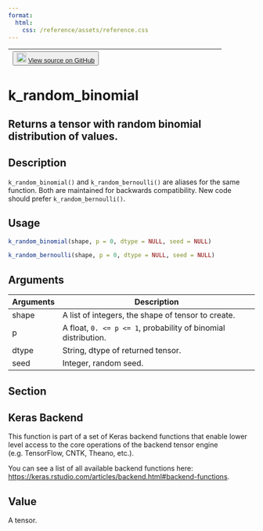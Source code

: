 ```yaml
---
format:
  html:
    css: /reference/assets/reference.css
---
```


| <button class="button"> ![](/reference/assets/GitHub-Mark-32px.png){width="20"} [View source on GitHub](https://github.com/rstudio/keras//blob/main/R/backend.R#L2096) </button> |
|:------------------------------:|:--------------------------------------:|

# k_random_binomial

## Returns a tensor with random binomial distribution of values.

## Description
`k_random_binomial()` and `k_random_bernoulli()` are aliases for the same function. Both are maintained for backwards compatibility. New code should prefer `k_random_bernoulli()`. 


## Usage
```r
k_random_binomial(shape, p = 0, dtype = NULL, seed = NULL) 

k_random_bernoulli(shape, p = 0, dtype = NULL, seed = NULL) 
```

## Arguments
|Arguments|Description|
|---|---|
| shape | A list of integers, the shape of tensor to create. |
| p | A float, `0. <= p <= 1`, probability of binomial distribution. |
| dtype | String, dtype of returned tensor. |
| seed | Integer, random seed. |


## Section

## Keras Backend

This function is part of a set of Keras backend functions that enable lower level access to the core operations of the backend tensor engine (e.g. TensorFlow, CNTK, Theano, etc.). 

You can see a list of all available backend functions here: [https://keras.rstudio.com/articles/backend.html#backend-functions](https://keras.rstudio.com/articles/backend.html#backend-functions). 

## Value
A tensor. 




